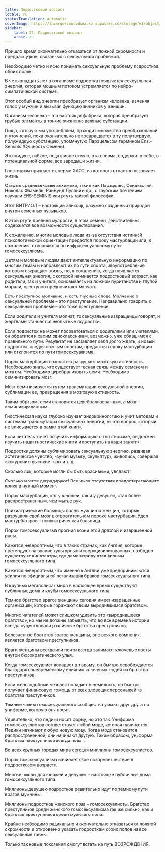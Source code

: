 ```yaml
---
title: Подростковый возраст
locale: ru
statusTranslation: automatic
coverImage: https://lhvmrqwrcowdvduuaukz.supabase.co/storage/v1/object/public/strapi-uploads/small_cover-educacion-fundamental.webp-2d51a7828a2b1309555be27f7e2a61a0.webp
sidebar:
    label: 25. Подростковый возраст
    order: 25
---
```

Пришло время окончательно отказаться от ложной скромности и предрассудков, связанных с сексуальной проблемой.

Необходимо четко и ясно понимать сексуальную проблему подростков обоих полов.

В четырнадцать лет в организме подростка появляется сексуальная энергия, которая мощным потоком устремляется по нейро-симпатической системе.

Этот особый вид энергии преобразует организм человека, изменяя голос у мужчин и вызывая функцию яичников у женщин.

Организм человека – это настоящая фабрика, которая преобразует грубые элементы в тонкие жизненно важные субстанции.

Пища, которую мы употребляем, проходит множество преобразований и уточнений, пока окончательно не превращается в ту полутвердую, полужидкую субстанцию, упомянутую Парацельсом термином Ens.-Seminis (Сущность Семени).

Это жидкое, гибкое, податливое стекло, эта сперма, содержит в себе, в потенциальной форме, все зародыши жизни.

Гностицизм признает в сперме ХАОС, из которого страстно возникает жизнь.

Старые средневековые алхимики, такие как Парацельс, Сендивогий, Николас Фламель, Раймунд Луллий и др., с глубоким почтением изучали ENS-SEMINIS или ртуть тайной философии.

Этот ВИТРИОЛ – настоящий эликсир, разумно созданный природой внутри семенных пузырьков.

В этой ртути древней мудрости, в этом семени, действительно содержатся все возможности существования.

К сожалению, многие молодые люди из-за отсутствия истинной психологической ориентации предаются пороку мастурбации или, к сожалению, отклоняются по инфрасексуальному пути гомосексуализма.

Детям и молодым людям дают интеллектуальную информацию по многим темам и направляют их по пути спорта, злоупотребление которым сокращает жизнь, но, к сожалению, когда появляется сексуальная энергия, с которой начинается подростковый возраст, как родители, так и учителя, основываясь на ложном пуританстве и глупой морали, преступно предпочитают молчать.

Есть преступное молчание, и есть гнусные слова. Молчание о сексуальной проблеме – это преступление. Неправильно говорить о сексуальной проблеме – это тоже преступление.

Если родители и учителя молчат, то сексуальные извращенцы говорят, и жертвами становятся неопытные подростки.

Если подросток не может посоветоваться с родителями или учителями, он обратится к своим одноклассникам, возможно, уже сбившимся с правильного пути. Результат не заставляет себя долго ждать, и новый подросток, следуя ложным советам, предастся пороку мастурбации или отклонится по пути гомосексуализма.

Порок мастурбации полностью разрушает мозговую активность. Необходимо знать, что существует тесная связь между семенем и мозгом. Необходимо церебрализовать семя. Необходимо семинизировать мозг.

Мозг семинизируется путем трансмутации сексуальной энергии, сублимации ее, превращения в мозговую активность.

Таким образом, семя становится церебрализованным, а мозг – семинизированным.

Гностическая наука глубоко изучает эндокринологию и учит методам и системам трансмутации сексуальных энергий, но это вопрос, который не вписывается в рамки этой книги.

Если читатель хочет получить информацию о гностицизме, он должен изучить наши гностические книги и поступить на наши занятия.

Подростки должны сублимировать сексуальную энергию, развивая эстетическое чувство, изучая музыку, скульптуру, живопись, совершая экскурсии в высокие горы и т. д.

Сколько лиц, которые могли бы быть красивыми, увядают!

Сколько мозгов деградируют! Все из-за отсутствия предостерегающего крика в нужный момент.

Порок мастурбации, как у юношей, так и у девушек, стал более распространенным, чем мытье рук.

Психиатрические больницы полны мужчин и женщин, которые разрушили свой мозг в отвратительном пороке мастурбации. Удел мастурбаторов – психиатрическая больница.

Порок гомосексуализма прогнил корни этой дряхлой и извращенной расы.

Кажется невероятным, что в таких странах, как Англия, которые претендуют на звание культурных и сверхцивилизованных, свободно существуют кинотеатры, где демонстрируются фильмы гомосексуального типа.

Кажется невероятным, что именно в Англии уже предпринимаются усилия по официальной легализации браков гомосексуального типа.

В крупных мегаполисах мира в настоящее время существуют публичные дома и клубы гомосексуального типа.

Темное братство врагов женщины сегодня имеет извращенные организации, которые поражают своим выродившимся братством.

Многих читателей может слишком удивить это «выродившееся братство», но мы не должны забывать, что во все времена истории всегда существовали различные братства преступников.

Болезненное братство врагов женщины, вне всякого сомнения, является братством преступников.

Враги женщины всегда или почти всегда занимают ключевые посты внутри бюрократического улья.

Когда гомосексуалист попадает в тюрьму, он быстро освобождается благодаря своевременному влиянию ключевых людей из братства преступников.

Если женоподобный человек попадает в немилость, он быстро получает финансовую помощь от всех зловещих персонажей из братства преступников.

Темные члены гомосексуального сообщества узнают друг друга по униформе, которую они носят.

Удивительно, что педики носят форму, но это так. Униформа гомосексуалистов соответствует любой моде, которая начинается. Педики начинают любую новую моду. Когда мода становится распространенной, они начинают другую. Таким образом, униформа братства преступников всегда новая.

Во всех крупных городах мира сегодня миллионы гомосексуалистов.

Порок гомосексуализма начинает свое позорное шествие в подростковом возрасте.

Многие школы для юношей и девушек – настоящие публичные дома гомосексуального типа.

Миллионы девушек-подростков решительно идут по темному пути врагов мужчины.

Миллионы подростков женского пола – гомосексуалисты. Братство преступников среди женского гомосексуализма так же сильно, как и братство преступников среди мужского пола.

Крайне необходимо радикально и окончательно отказаться от ложной скромности и откровенно указать подросткам обоих полов на все сексуальные тайны.

Только так новые поколения смогут встать на путь ВОЗРОЖДЕНИЯ.

